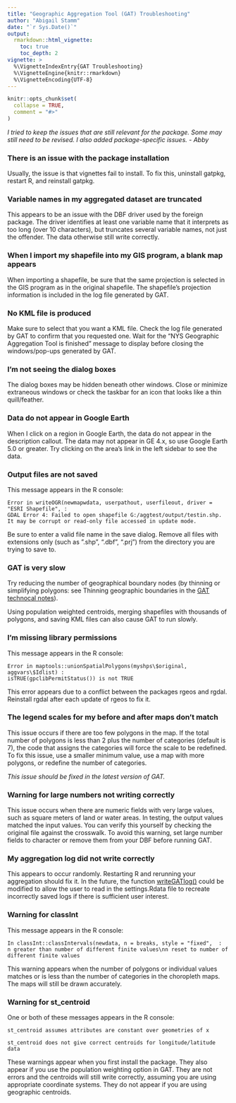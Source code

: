 ```yaml
---
title: "Geographic Aggregation Tool (GAT) Troubleshooting"
author: "Abigail Stamm"
date: "`r Sys.Date()`"
output: 
  rmarkdown::html_vignette:
    toc: true
    toc_depth: 2
vignette: >
  %\VignetteIndexEntry{GAT Troubleshooting}
  %\VignetteEngine{knitr::rmarkdown}
  %\VignetteEncoding{UTF-8}
---
```


```r
knitr::opts_chunk$set(
  collapse = TRUE,
  comment = "#>"
)
```

*I tried to keep the issues that are still relevant for the package. Some may still need to be revised. I also added package-specific issues. - Abby*

### There is an issue with the package installation

Usually, the issue is that vignettes fail to install. To fix this, uninstall gatpkg, restart R, and reinstall gatpkg.

### Variable names in my aggregated dataset are truncated

This appears to be an issue with the DBF driver used by the foreign package. The driver identifies at least one variable name that it interprets as too long (over 10 characters), but truncates several variable names, not just the offender. The data otherwise still write correctly.

### When I import my shapefile into my GIS program, a blank map appears

When importing a shapefile, be sure that the same projection is selected in the GIS program as in the original shapefile. The shapefile's projection information is included in the log file generated by GAT.

### No KML file is produced

Make sure to select that you want a KML file. Check the log file generated by GAT to confirm that you requested one. Wait for the “NYS Geographic Aggregation Tool is finished” message to display before closing the windows/pop-ups generated by GAT.

### I'm not seeing the dialog boxes

The dialog boxes may be hidden beneath other windows. Close or minimize extraneous windows or check the taskbar for an icon that looks like a thin quill/feather.

### Data do not appear in Google Earth

When I click on a region in Google Earth, the data do not appear in the description callout. The data may not appear in GE 4.x, so use Google Earth 5.0 or greater. Try clicking on the area's link in the left sidebar to see the data.

### Output files are not saved 

This message appears in the R console: 

`Error in writeOGR(newmapwdata, userpathout, userfileout, driver = "ESRI Shapefile", :`  
`GDAL Error 4: Failed to open shapefile G:/aggtest/output/testin.shp.` 
`It may be corrupt or read-only file accessed in update mode.`

Be sure to enter a valid file name in the save dialog. Remove all files with extensions only (such as ”.shp”, “.dbf”, “.prj”) from the directory you are trying to save to.

### GAT is very slow

Try reducing the number of geographical boundary nodes (by thinning or simplifying polygons: see Thinning geographic boundaries in the [GAT technocal notes](../doc/gat_tech_notes.html)).

Using population weighted centroids, merging shapefiles with thousands of polygons, and saving KML files can also cause GAT to run slowly.

### I'm missing library permissions

This message appears in the R console: 

`Error in maptools::unionSpatialPolygons(myshps\$original, aggvars\$Idlist) :`  
`isTRUE(gpclibPermitStatus()) is not TRUE`

This error appears due to a conflict between the packages rgeos and rgdal. Reinstall rgdal after each update of rgeos to fix it.

### The legend scales for my before and after maps don't match

This issue occurs if there are too few polygons in the map. If the total number of polygons is less than 2 plus the number of categories (default is 7), the code that assigns the categories will force the scale to be redefined. To fix this issue, use a smaller minimum value, use a map with more polygons, or redefine the number of categories.

*This issue should be fixed in the latest version of GAT.*

### Warning for large numbers not writing correctly

This issue occurs when there are numeric fields with very large values, such as square meters of land or water areas. In testing, the output values matched the input values. You can verify this yourself by checking the original file against the crosswalk. To avoid this warning, set large number fields to character or remove them from your DBF before running GAT.

### My aggregation log did not write correctly

This appears to occur randomly. Restarting R and rerunning your aggregation should fix it. In the future, the function [writeGATlog()](../html/writeGATlog.html) could be modified to allow the user to read in the settings.Rdata file to recreate incorrectly saved logs if there is sufficient user interest.

### Warning for classInt

This message appears in the R console: 

`In classInt::classIntervals(newdata, n = breaks, style = "fixed",  :`  
`n greater than number of different finite values\nn reset to number of different finite values`

This warning appears when the number of polygons or individual values matches or is less than the number of categories in the choropleth maps. The maps will still be drawn accurately.

### Warning for st_centroid

One or both of these messages appears in the R console: 

`st_centroid assumes attributes are constant over geometries of x`

`st_centroid does not give correct centroids for longitude/latitude data`

These warnings appear when you first install the package. They also appear if you use the population weighting option in GAT. They are not errors and the centroids will still write correctly, assuming you are using appropriate coordinate systems. They do not appear if you are using geographic centroids.


